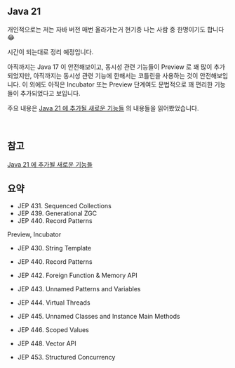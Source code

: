 ## Java 21

개인적으로는 저는 자바 버전 매번 올라가는거 현기증 나는 사람 중 한명이기도 합니다😂<br/>

시간이 되는대로 정리 예정입니다.<br/>

아직까지는 Java 17 이 안전해보이고, 동시성 관련 기능들이 Preview 로 꽤 많이 추가되었지만, 아직까지는 동시성 관련 기능에 한해서는 코틀린을 사용하는 것이 안전해보입니다. 이 외에도 아직은 Incubator 또는 Preview 단계여도 문법적으로 꽤 편리한 기능들이 추가되었다고 보입니다.<br/>

주요 내용은 [Java 21 에 추가될 새로운 기능들](https://mangkyu.tistory.com/308) 의 내용들을 읽어봤었습니다.<br/>

<br/>



## 참고

[Java 21 에 추가될 새로운 기능들](https://mangkyu.tistory.com/308)<br/>



## 요약

- JEP 431. Sequenced Collections
- JEP 439. Generational ZGC
- JEP 440. Record Patterns

Preview, Incubator

- JEP 430. String Template
- JEP 440. Record Patterns

- JEP 442. Foreign Function & Memory API
- JEP 443. Unnamed Patterns and Variables

- JEP 444. Virtual Threads
- JEP 445. Unnamed Classes and Instance Main Methods 
- JEP 446. Scoped Values
- JEP 448. Vector API
- JEP 453. Structured Concurrency

